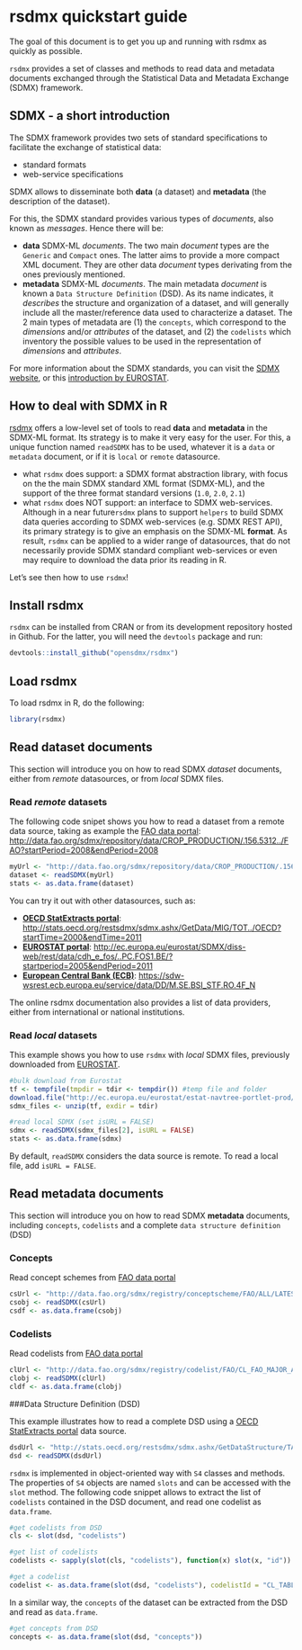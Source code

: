 <!--
%\VignetteEngine{knitr::knitr}
%\VignetteIndexEntry{rsdmx quickstart guide}
-->

# rsdmx quickstart guide

The goal of this document is to get you up and running with rsdmx as quickly as possible.

``rsdmx`` provides a set of classes and methods to read data and metadata documents exchanged through the Statistical Data and Metadata Exchange (SDMX) framework.

## SDMX - a short introduction

The SDMX framework provides two sets of standard specifications to facilitate the exchange of statistical data:

* standard formats
* web-service specifications

SDMX allows to disseminate both **data** (a dataset) and **metadata** (the description of the dataset).

For this, the SDMX standard provides various types of _documents_, also known as _messages_. Hence there will be:

* **data** SDMX-ML _documents_. The two main _document_ types are the ``Generic`` and ``Compact`` ones. The latter aims to provide a more compact XML document. They are other data _document_ types derivating from the ones previously mentioned.
* **metadata** SDMX-ML _documents_. The main metadata _document_ is known a ``Data Structure Definition`` (DSD). As its name indicates, it _describes_ the structure and organization of a dataset, and will generally include all the master/reference data used to characterize a dataset. The 2 main types of metadata are (1) the ``concepts``, which correspond to the _dimensions_ and/or _attributes_ of the dataset, and (2) the ``codelists`` which inventory the possible values to be used in the representation of _dimensions_ and _attributes_.

For more information about the SDMX standards, you can visit the [SDMX website](http://sdmx.org/), or this [introduction by EUROSTAT](https://webgate.ec.europa.eu/fpfis/mwikis/sdmx/index.php/SDMX).

## How to deal with SDMX in R

[rsdmx](http://cran.r-project.org/web/packages/rsdmx/index.html) offers a low-level set of tools to read **data** and **metadata** in the SDMX-ML format. Its strategy is to make it very easy for the user. For this, a unique function named ``readSDMX`` has to be used, whatever it is a ``data`` or ``metadata`` document, or if it is ``local`` or ``remote`` datasource.

* what ``rsdmx`` does support: a SDMX format abstraction library, with focus on the the main SDMX standard XML format (SDMX-ML), and the support of the three format standard versions (``1.0``, ``2.0``, ``2.1``)
* what ``rsdmx`` does NOT support: an interface to SDMX web-services. Although in a near future``rsdmx`` plans to support ``helpers`` to build SDMX data queries according to SDMX web-services (e.g. SDMX REST API), its primary strategy is to give an emphasis on the SDMX-ML **format**. As result, ``rsdmx`` can be applied to a wider range of datasources, that do not necessarily provide SDMX standard compliant web-services or even may require to download the data prior its reading in R. 

Let's see then how to use ``rsdmx``!

## Install rsdmx

``rsdmx`` can be installed from CRAN or from its development repository hosted in Github. For the latter, you will need the ``devtools`` package and run:

```r
devtools::install_github("opensdmx/rsdmx")
```

## Load rsdmx

To load rsdmx in R, do the following:

```r
library(rsdmx)
```

## Read dataset documents

This section will introduce you on how to read SDMX *dataset* documents, either from _remote_ datasources, or from _local_ SDMX files.

### Read _remote_ datasets

The following code snipet shows you how to read a dataset from a remote data source, taking as example the [FAO data portal](http://data.fao.org/sdmx/index.html): [http://data.fao.org/sdmx/repository/data/CROP_PRODUCTION/.156.5312../FAO?startPeriod=2008&endPeriod=2008](http://data.fao.org/sdmx/repository/data/CROP_PRODUCTION/.156.5312../FAO?startPeriod=2008&endPeriod=2008)

```r
myUrl <- "http://data.fao.org/sdmx/repository/data/CROP_PRODUCTION/.156.5312../FAO?startPeriod=2008&endPeriod=2008"
dataset <- readSDMX(myUrl)
stats <- as.data.frame(dataset)
```

You can try it out with other datasources, such as:

* [**OECD StatExtracts portal**](http://stats.oecd.org): [http://stats.oecd.org/restsdmx/sdmx.ashx/GetData/MIG/TOT../OECD?startTime=2000&endTime=2011](http://stats.oecd.org/restsdmx/sdmx.ashx/GetData/MIG/TOT../OECD?startTime=2000&endTime=2011)
* [**EUROSTAT portal**](http://epp.eurostat.ec.europa.eu/portal/page/portal/sdmx_web_services/getting_started/rest_sdmx_2.1): [http://ec.europa.eu/eurostat/SDMX/diss-web/rest/data/cdh_e_fos/..PC.FOS1.BE/?startperiod=2005&endPeriod=2011](http://ec.europa.eu/eurostat/SDMX/diss-web/rest/data/cdh_e_fos/..PC.FOS1.BE/?startperiod=2005&endPeriod=2011)
* [**European Central Bank (ECB)**](https://sdw-wsrest.ecb.europa.eu): [https://sdw-wsrest.ecb.europa.eu/service/data/DD/M.SE.BSI_STF.RO.4F_N](https://sdw-wsrest.ecb.europa.eu/service/data/DD/M.SE.BSI_STF.RO.4F_N)

The online rsdmx documentation also provides a list of data providers, either from international or national institutions.

### Read _local_ datasets

This example shows you how to use ``rsdmx`` with _local_ SDMX files, previously downloaded from [EUROSTAT](http://ec.europa.eu/eurostat).

```r
#bulk download from Eurostat
tf <- tempfile(tmpdir = tdir <- tempdir()) #temp file and folder
download.file("http://ec.europa.eu/eurostat/estat-navtree-portlet-prod/BulkDownloadListing?sort=1&file=data%2Frd_e_gerdsc.sdmx.zip", tf)
sdmx_files <- unzip(tf, exdir = tdir)

#read local SDMX (set isURL = FALSE)
sdmx <- readSDMX(sdmx_files[2], isURL = FALSE)
stats <- as.data.frame(sdmx)

```

By default, ``readSDMX`` considers the data source is remote. To read a local file, add ``isURL = FALSE``.

## Read metadata documents

This section will introduce you on how to read SDMX **metadata** documents, including ``concepts``, ``codelists`` and a complete ``data structure definition`` (DSD)


### Concepts

Read concept schemes from [FAO data portal](http://data.fao.org/sdmx/index.html)

```r
csUrl <- "http://data.fao.org/sdmx/registry/conceptscheme/FAO/ALL/LATEST/?detail=full&references=none&version=2.1"
csobj <- readSDMX(csUrl)
csdf <- as.data.frame(csobj)
```

### Codelists

Read codelists from [FAO data portal](http://data.fao.org/sdmx/index.html)
```r
clUrl <- "http://data.fao.org/sdmx/registry/codelist/FAO/CL_FAO_MAJOR_AREA/0.1"
clobj <- readSDMX(clUrl)
cldf <- as.data.frame(clobj)
```

###Data Structure Definition (DSD)

This example illustrates how to read a complete DSD using a [OECD StatExtracts portal](http://stats.oecd.org) data source.

```r
dsdUrl <- "http://stats.oecd.org/restsdmx/sdmx.ashx/GetDataStructure/TABLE1"
dsd <- readSDMX(dsdUrl)
```

``rsdmx`` is implemented in object-oriented way with ``S4`` classes and methods. The properties of ``S4`` objects are named ``slots`` and can be accessed with the ``slot`` method. The following code snippet allows to extract the list of ``codelists`` contained in the DSD document, and read one codelist as ``data.frame``.

```r
#get codelists from DSD
cls <- slot(dsd, "codelists")

#get list of codelists
codelists <- sapply(slot(cls, "codelists"), function(x) slot(x, "id"))

#get a codelist
codelist <- as.data.frame(slot(dsd, "codelists"), codelistId = "CL_TABLE1_FLOWS") 
```

In a similar way, the ``concepts`` of the dataset can be extracted from the DSD and read as ``data.frame``.

```r
#get concepts from DSD
concepts <- as.data.frame(slot(dsd, "concepts"))
```
